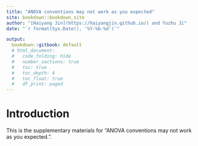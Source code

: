 ```yaml
---
title: "ANOVA conventions may not work as you expected"
site: bookdown::bookdown_site
author: "[Haiyang Jin](https://haiyangjin.github.io/) and Yuzhu Ji"
date: "`r format(Sys.Date(), '%Y-%b-%d')`"

output:
  bookdown::gitbook: default
  # html_document:
  #   code_folding: hide
  #   number_sections: true
  #   toc: true
  #   toc_depth: 4
  #   toc_float: true
  #   df_print: paged
---
```


# Introduction

<style>
pre {
  overflow-x: auto;
}
pre code {
  word-wrap: normal;
  white-space: pre;
}
</style>

This is the supplementary materials for "ANOVA conventions may not work as you expected.".

